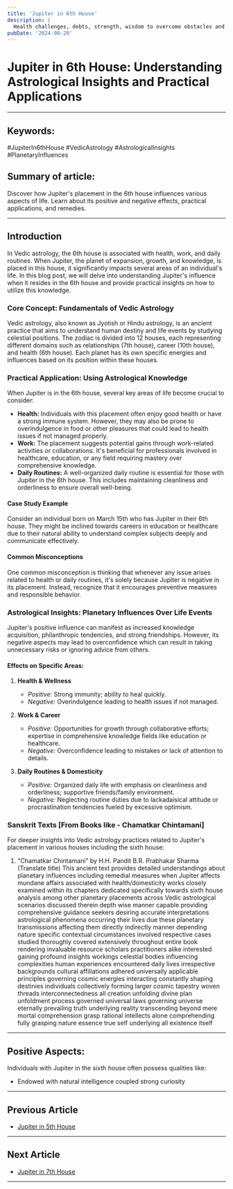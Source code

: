 ```yaml
---
title: 'Jupiter in 6th House'
description: |
  Health challenges, debts, strength, wisdom to overcome obstacles and enemies.
pubDate: '2024-08-20'
---
```


# Jupiter in 6th House: Understanding Astrological Insights and Practical Applications

---

## Keywords: 
#JupiterIn6thHouse #VedicAstrology #AstrologicalInsights #PlanetaryInfluences

## Summary of article:
Discover how Jupiter's placement in the 6th house influences various aspects of life. Learn about its positive and negative effects, practical applications, and remedies. 

---

## Introduction
In Vedic astrology, the 6th house is associated with health, work, and daily routines. When Jupiter, the planet of expansion, growth, and knowledge, is placed in this house, it significantly impacts several areas of an individual's life. In this blog post, we will delve into understanding Jupiter's influence when it resides in the 6th house and provide practical insights on how to utilize this knowledge.

### Core Concept: Fundamentals of Vedic Astrology
Vedic astrology, also known as Jyotish or Hindu astrology, is an ancient practice that aims to understand human destiny and life events by studying celestial positions. The zodiac is divided into 12 houses, each representing different domains such as relationships (7th house), career (10th house), and health (6th house). Each planet has its own specific energies and influences based on its position within these houses.

### Practical Application: Using Astrological Knowledge
When Jupiter is in the 6th house, several key areas of life become crucial to consider:
- **Health:** Individuals with this placement often enjoy good health or have a strong immune system. However, they may also be prone to overindulgence in food or other pleasures that could lead to health issues if not managed properly.
- **Work:** The placement suggests potential gains through work-related activities or collaborations. It's beneficial for professionals involved in healthcare, education, or any field requiring mastery over comprehensive knowledge.
- **Daily Routines:** A well-organized daily routine is essential for those with Jupiter in the 6th house. This includes maintaining cleanliness and orderliness to ensure overall well-being.

#### Case Study Example
Consider an individual born on March 15th who has Jupiter in their 6th house. They might be inclined towards careers in education or healthcare due to their natural ability to understand complex subjects deeply and communicate effectively.

#### Common Misconceptions
One common misconception is thinking that whenever any issue arises related to health or daily routines, it's solely because Jupiter is negative in its placement. Instead, recognize that it encourages preventive measures and responsible behavior.

### Astrological Insights: Planetary Influences Over Life Events
Jupiter's positive influence can manifest as increased knowledge acquisition, philanthropic tendencies, and strong friendships. However, its negative aspects may lead to overconfidence which can result in taking unnecessary risks or ignoring advice from others.

#### Effects on Specific Areas:
1. **Health & Wellness**
   - *Positive:* Strong immunity; ability to heal quickly.
   - *Negative:* Overindulgence leading to health issues if not managed.

2. **Work & Career**
   - *Positive:* Opportunities for growth through collaborative efforts; expertise in comprehensive knowledge fields like education or healthcare.
   - *Negative:* Overconfidence leading to mistakes or lack of attention to details.

3. **Daily Routines & Domesticity**
   - *Positive:* Organized daily life with emphasis on cleanliness and orderliness; supportive friends/family environment.
   - *Negative:* Neglecting routine duties due to lackadaisical attitude or procrastination tendencies fueled by excessive optimism.

### Sanskrit Texts [From Books like - Chamatkar Chintamani]
For deeper insights into Vedic astrology practices related to Jupiter's placement in various houses including the sixth house:

1. "Chamatkar Chintamani" by H.H. Pandit B.R. Prabhakar Sharma (Translate title) 
   This ancient text provides detailed understandings about planetary influences including remedial measures when Jupiter affects mundane affairs associated with health/domesticity works closely examined within its chapters dedicated specifically towards sixth house analysis among other planetary placements across Vedic astrological scenarios discussed therein depth wise manner capable providing comprehensive guidance seekers desiring accurate interpretations astrological phenomena occurring their lives due these planetary transmissions affecting them directly indirectly manner depending nature specific contextual circumstances involved respective cases studied thoroughly covered extensively throughout entire book rendering invaluable resource scholars practitioners alike interested gaining profound insights workings celestial bodies influencing complexities human experiences encountered daily lives irrespective backgrounds cultural affiliations adhered universally applicable principles governing cosmic energies interacting constantly shaping destinies individuals collectively forming larger cosmic tapestry woven threads interconnectedness all creation unfolding divine plan unfoldment process governed universal laws governing universe eternally prevailing truth underlying reality transcending beyond mere mortal comprehension grasp rational intellects alone comprehending fully grasping nature essence true self underlying all existence itself

---

## Positive Aspects:
Individuals with Jupiter in the sixth house often possess qualities like:
* Endowed with natural intelligence coupled strong curiosity
---

## Previous Article
- [Jupiter in 5th House](/blogs-md/0605_Jupiter_in_Houses/060505_Jupiter_in_5th_House.mdx)

---

## Next Article
- [Jupiter in 7th House](/blogs-md/0605_Jupiter_in_Houses/060507_Jupiter_in_7th_House.mdx)

---

